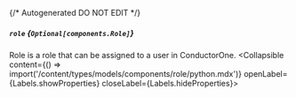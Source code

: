 {/* Autogenerated DO NOT EDIT  */}

##### `role` *{`Optional[components.Role]`}*
Role is a role that can be assigned to a user in ConductorOne.
<Collapsible content={() => import('/content/types/models/components/role/python.mdx')} openLabel={Labels.showProperties} closeLabel={Labels.hideProperties}>
</Collapsible>



